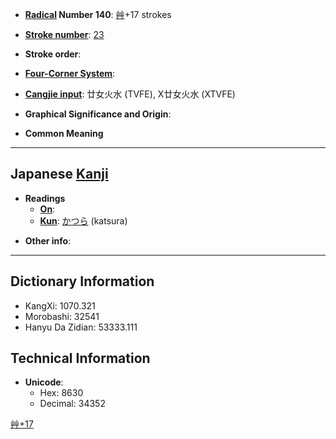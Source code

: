 * '''[[Wiktionary:Chinese radical index| Radical]] Number 140''': [[Wiktionary:Chinese radical index 艸|艸]]+17 strokes

* '''[[Wiktionary:Chinese total strokes index|Stroke number]]''': [[Wiktionary:Chinese total strokes index 23|23]]

* '''Stroke order''': 

* '''[[Wiktionary:Chinese four corner index|Four-Corner System]]''': 

* '''[[Wiktionary:Chinese Cangjie index|Cangjie input]]''': 廿女火水 (TVFE), X廿女火水 (XTVFE)

* '''Graphical Significance and Origin''': 

* '''Common Meaning'''

----

== Japanese [[Kanji]] ==

* '''Readings'''
** '''[[On]]''': 
** '''[[Kun]]''': [[かつら]] (katsura)

* '''Other info''':  

----

== Dictionary Information ==

* KangXi: 1070.321
* Morobashi: 32541
* Hanyu Da Zidian: 53333.111

== Technical Information ==

* '''Unicode''':
** Hex: 8630
** Decimal: 34352

[[Category:Japanese-only CJKV Characters|艸+17]]